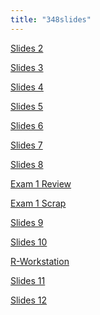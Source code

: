 ```yaml
---
title: "348slides"
---
```


[Slides 2](lec2.html)

[Slides 3](lec3.html)

[Slides 4](lec4.html)

[Slides 5](lec5.html)

[Slides 6](lec6.html)

[Slides 7](lec7.html)

[Slides 8](lec8.html)

[Exam 1 Review](exam1_review.html)

[Exam 1 Scrap](exam1_scrap.html)

[Slides 9](lec9.html)

[Slides 10](lec10.html)

[R-Workstation](RWorkstation.html)

[Slides 11](lect11.html)

[Slides 12](lec12.html)

